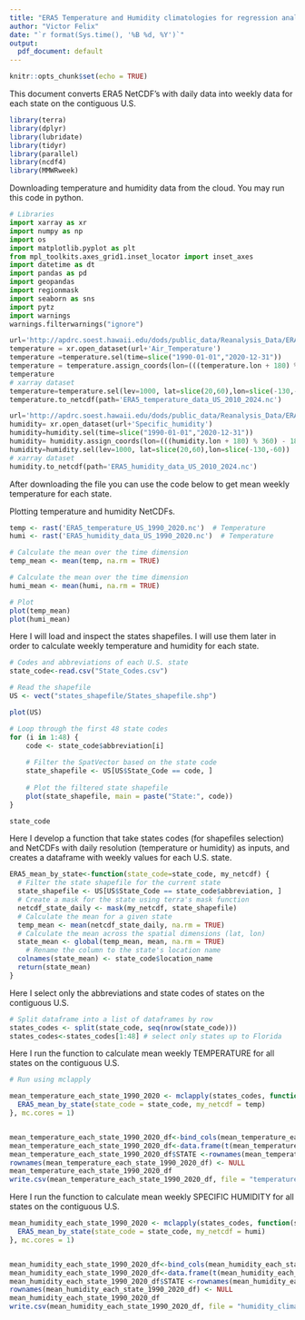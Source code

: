```yaml
---
title: "ERA5 Temperature and Humidity climatologies for regression analysis"
author: "Victor Felix"
date: "`r format(Sys.time(), '%B %d, %Y')`"
output:
  pdf_document: default
---
```


```r
knitr::opts_chunk$set(echo = TRUE)
```

This document converts ERA5 NetCDF's with daily data into weekly data for each state on the contiguous U.S. 

```r
library(terra)
library(dplyr)
library(lubridate)
library(tidyr)
library(parallel)
library(ncdf4)
library(MMWRweek)
```

Downloading temperature and humidity data from the cloud.
You may run this code in python.

```python
# Libraries
import xarray as xr
import numpy as np
import os
import matplotlib.pyplot as plt
from mpl_toolkits.axes_grid1.inset_locator import inset_axes
import datetime as dt
import pandas as pd
import geopandas
import regionmask
import seaborn as sns
import pytz
import warnings
warnings.filterwarnings("ignore")

url='http://apdrc.soest.hawaii.edu/dods/public_data/Reanalysis_Data/ERA5/daily_3d/'
temperature = xr.open_dataset(url+'Air_Temperature')
temperature =temperature.sel(time=slice("1990-01-01","2020-12-31"))
temperature = temperature.assign_coords(lon=(((temperature.lon + 180) % 360) - 180))
temperature
# xarray dataset
temperature=temperature.sel(lev=1000, lat=slice(20,60),lon=slice(-130,-60))
temperature.to_netcdf(path='ERA5_temperature_data_US_2010_2024.nc')

url='http://apdrc.soest.hawaii.edu/dods/public_data/Reanalysis_Data/ERA5/daily_3d/'
humidity= xr.open_dataset(url+'Specific_humidity')
humidity=humidity.sel(time=slice("1990-01-01","2020-12-31"))
humidity= humidity.assign_coords(lon=(((humidity.lon + 180) % 360) - 180))
humidity=humidity.sel(lev=1000, lat=slice(20,60),lon=slice(-130,-60))
# xarray dataset
humidity.to_netcdf(path='ERA5_humidity_data_US_2010_2024.nc')
```

After downloading the file you can use the code below to get mean weekly temperature for each state.

Plotting temperature and humidity NetCDFs.

```r
temp <- rast('ERA5_temperature_US_1990_2020.nc')  # Temperature
humi <- rast('ERA5_humidity_data_US_1990_2020.nc')  # Temperature

# Calculate the mean over the time dimension
temp_mean <- mean(temp, na.rm = TRUE)  

# Calculate the mean over the time dimension
humi_mean <- mean(humi, na.rm = TRUE)  

# Plot
plot(temp_mean)
plot(humi_mean)
```

Here I will load and inspect the states shapefiles. I will use them later in order to calculate weekly temperature and humidity for each state.

```r
# Codes and abbreviations of each U.S. state
state_code<-read.csv("State_Codes.csv")

# Read the shapefile
US <- vect("states_shapefile/States_shapefile.shp")

plot(US)

# Loop through the first 48 state codes
for (i in 1:48) {
    code <- state_code$abbreviation[i]
    
    # Filter the SpatVector based on the state code
    state_shapefile <- US[US$State_Code == code, ]
    
    # Plot the filtered state shapefile
    plot(state_shapefile, main = paste("State:", code))
}

state_code
```

Here I develop a function that take states codes (for shapefiles selection) and NetCDFs with daily resolution (temperature or humidity) as inputs, and creates a dataframe with weekly values for each U.S. state.

```r
ERA5_mean_by_state<-function(state_code=state_code, my_netcdf) {
  # Filter the state shapefile for the current state
  state_shapefile <- US[US$State_Code == state_code$abbreviation, ]
  # Create a mask for the state using terra's mask function
  netcdf_state_daily <- mask(my_netcdf, state_shapefile)
  # Calculate the mean for a given state
  temp_mean <- mean(netcdf_state_daily, na.rm = TRUE)  
  # Calculate the mean across the spatial dimensions (lat, lon)
  state_mean <- global(temp_mean, mean, na.rm = TRUE)
    # Rename the column to the state's location name
  colnames(state_mean) <- state_code$location_name
  return(state_mean)
}
```

Here I select only the abbreviations and state codes of states on the contiguous U.S.

```r
# Split dataframe into a list of dataframes by row
states_codes <- split(state_code, seq(nrow(state_code)))
states_codes<-states_codes[1:48] # select only states up to Florida

```

Here I run the function to calculate mean weekly TEMPERATURE for all states on the contiguous U.S.

```r
# Run using mclapply

mean_temperature_each_state_1990_2020 <- mclapply(states_codes, function(state_code) {
  ERA5_mean_by_state(state_code = state_code, my_netcdf = temp)
}, mc.cores = 1)


mean_temperature_each_state_1990_2020_df<-bind_cols(mean_temperature_each_state_1990_2020)
mean_temperature_each_state_1990_2020_df<-data.frame(t(mean_temperature_each_state_1990_2020_df))
mean_temperature_each_state_1990_2020_df$STATE <-rownames(mean_temperature_each_state_1990_2020_df)
rownames(mean_temperature_each_state_1990_2020_df) <- NULL
mean_temperature_each_state_1990_2020_df
write.csv(mean_temperature_each_state_1990_2020_df, file = "temperature_climatology_1990_2020.csv")
```

Here I run the function to calculate mean weekly SPECIFIC HUMIDITY for all states on the contiguous U.S.

```r
mean_humidity_each_state_1990_2020 <- mclapply(states_codes, function(state_code) {
  ERA5_mean_by_state(state_code = state_code, my_netcdf = humi)
}, mc.cores = 1)


mean_humidity_each_state_1990_2020_df<-bind_cols(mean_humidity_each_state_1990_2020)
mean_humidity_each_state_1990_2020_df<-data.frame(t(mean_humidity_each_state_1990_2020_df))
mean_humidity_each_state_1990_2020_df$STATE <-rownames(mean_humidity_each_state_1990_2020_df)
rownames(mean_humidity_each_state_1990_2020_df) <- NULL
mean_humidity_each_state_1990_2020_df
write.csv(mean_humidity_each_state_1990_2020_df, file = "humidity_climatology_1990_2020.csv")
```


